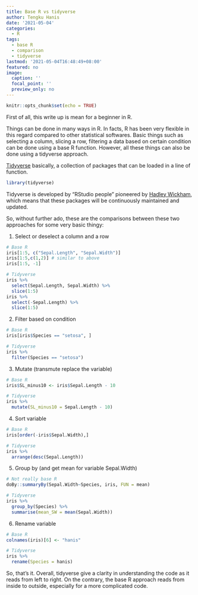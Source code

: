 ```yaml
---
title: Base R vs tidyverse
author: Tengku Hanis
date: '2021-05-04'
categories:
  - R
tags:
  - base R
  - comparison
  - tidyverse
lastmod: '2021-05-04T16:48:49+08:00'
featured: no
image:
  caption: ''
  focal_point: ''
  preview_only: no
---
```


```r
knitr::opts_chunk$set(echo = TRUE)
```

First of all, this write up is mean for a beginner in R. 

Things can be done in many ways in R. In facts, R has been very flexible in this regard compared to other statistical softwares. Basic things such as selecting a column, slicing a row, filtering a data based on certain condition can be done using a base R function. However, all these things can also be done using a tidyverse approach. 

[Tidyverse](https://www.tidyverse.org/) basically, a collection of packages that can be loaded in a line of function. 

```r
library(tidyverse)
```

Tidyverse is developed by "RStudio people" pioneered  by [Hadley Wickham](http://hadley.nz/), which means that these packages will be continuously maintained and updated. 

So, without further ado, these are the comparisons between these two approaches for some very basic thingy: 

1. Select or deselect a column and a row
```r
# Base R
iris[1:5, c("Sepal.Length", "Sepal.Width")]
iris[1:5,c(1,2)] # similar to above
iris[1:5, -1]

# Tidyverse
iris %>% 
  select(Sepal.Length, Sepal.Width) %>% 
  slice(1:5)
iris %>% 
  select(-Sepal.Length) %>% 
  slice(1:5)
```

2. Filter based on condition
```r
# Base R
iris[iris$Species == "setosa", ]

# Tidyverse
iris %>% 
  filter(Species == "setosa")
```

3. Mutate (transmute replace the variable)
```r
# Base R
iris$SL_minus10 <- iris$Sepal.Length - 10

# Tidyverse
iris %>% 
  mutate(SL_minus10 = Sepal.Length - 10)
```

4. Sort variable
```r
# Base R
iris[order(-iris$Sepal.Width),]

# Tidyverse
iris %>% 
  arrange(desc(Sepal.Length))
```

5. Group by (and get mean for variable Sepal.Width)
```r
# Not really base R
doBy::summaryBy(Sepal.Width~Species, iris, FUN = mean) 

# Tidyverse
iris %>% 
  group_by(Species) %>% 
  summarise(mean_SW = mean(Sepal.Width))
```

6. Rename variable
```r
# Base R
colnames(iris)[6] <- "hanis"

# Tidyverse
iris %>% 
  rename(Species = hanis)
```

So, that's it. Overall, tidyverse give a clarity in understanding the code as it reads from left to right. On the contrary, the base R approach reads from inside to outside, especially for a more complicated code.
